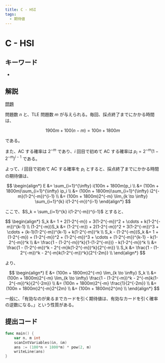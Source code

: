 ```yaml
---
title: C - HSI
tags:
  - 期待値
---
```


# C - HSI

## キーワード


- <Tag tag="期待値" />

## 解説

[問題](https://atcoder.jp/contests/abc078/tasks/arc085_a)

問題数 $n$ と、TLE 問題数 $m$ が与えられる。毎回、採点終了までにかかる時間は、

$$
1900m + 100(n-m) = 100n + 1800m
$$

である。

また、AC する確率は $2^{-m}$ であり、$i$ 回目で初めて AC する確率は $p_i = 2^{-m}(1-2^{-m})^{i-1}$ である。

よって、$i$ 回目で初めて AC する確率を $p_i$ とすると、採点終了までにかかる時間の期待値は、

$$
\begin{align*}
E &= \sum_{i=1}^{\infty} i(100n + 1800m)p_i \\
&= (100n + 1800m)\sum_{i=1}^{\infty} ip_i \\
&= (100n + 1800m)\sum_{i=1}^{\infty} i2^{-m}(1-2^{-m})^{i-1} \\
&= (100n + 1800m)2^{-m} \lim_{k \to \infty} \sum_{i=1}^{k} i(1-2^{-m})^{i-1}
\end{align*}
$$

ここで、$S_k = \sum_{i=1}^{k} i(1-2^{-m})^{i-1}$ とすると、

$$
\begin{align*}
S_k &= 1 + 2(1-2^{-m}) + 3(1-2^{-m})^2 + \cdots + k(1-2^{-m})^{k-1} \\
(1-2^{-m})S_k &= (1-2^{-m}) + 2(1-2^{-m})^2 + 3(1-2^{-m})^3 + \cdots + (k-1)(1-2^{-m})^{k-1} + k(1-2^{-m})^k \\
S_k - (1-2^{-m})S_k &= 1 + (1-2^{-m}) + (1-2^{-m})^2 + (1-2^{-m})^3 + \cdots + (1-2^{-m})^{k-1} - k(1-2^{-m})^k \\
&= \frac{1 - (1-2^{-m})^k}{1-(1-2^{-m})} - k(1-2^{-m})^k \\
&= \frac{1 - (1-2^{-m})^k - 2^{-m}k(1-2^{-m})^k}{2^{-m}} \\
S_k &= \frac{1 - (1-2^{-m})^k - 2^{-m}k(1-2^{-m})^k}{2^{-2m}} \\
\end{align*}
$$

より、

$$
\begin{align*}
E &= (100n + 1800m)2^{-m} \lim_{k \to \infty} S_k \\
&= (100n + 1800m)2^{-m} \lim_{k \to \infty} \frac{1 - (1-2^{-m})^k - 2^{-m}k(1-2^{-m})^k}{2^{-2m}} \\
&= (100n + 1800m)2^{-m} \frac{1}{2^{-2m}} \\
&= (100n + 1800m)2^{-m}2^{2m} \\
&= (100n + 1800m)2^{m} \\
\end{align*}
$$

一般に、「有効なのが来るまでカードを引く期待値は、有効なカードを引く確率の逆数になる。」という性質がある。

## 提出コード

```go
func main() {
	var n, m int
	scanIntVariables(&n, &m)
	ans := (100*n + 1800*m) * pow(2, m)
	writeLine(ans)
}
```
